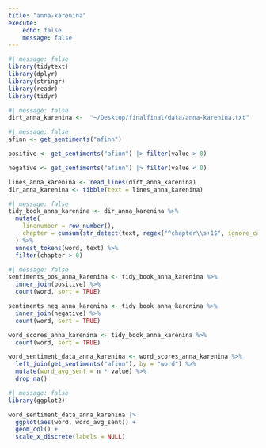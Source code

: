 ```yaml
---
title: "anna-karenina"
execute:
    echo: false
    message: false
---
```


```r
#| message: false
library(tidytext)
library(dplyr)
library(stringr)
library(readr)
library(tidyr)
```
```r
#| message: false
dirt_anna_karenina <-  "~/Desktop/finalfinal/data/anna-karenina.txt"
```

```r
#| message: false
afinn <- get_sentiments("afinn")

positive <- get_sentiments("afinn") |> filter(value > 0)

negative <- get_sentiments("afinn") |> filter(value < 0)

lines_anna_karenina <- read_lines(dirt_anna_karenina) 
dir_anna_karenina <- tibble(text = lines_anna_karenina)
```

```r
#| message: false
tidy_book_anna_karenina <- dir_anna_karenina %>%
  mutate(
    linenumber = row_number(),
    chapter = cumsum(str_detect(text, regex("^chapter\\s+1$", ignore_case = TRUE)))
  ) %>%
  unnest_tokens(word, text) %>%
  filter(chapter > 0)
```

```r
#| message: false
sentiments_pos_anna_karenina <- tidy_book_anna_karenina %>%
  inner_join(positive) %>%
  count(word, sort = TRUE)

sentiments_neg_anna_karenina <- tidy_book_anna_karenina %>%
  inner_join(negative) %>%
  count(word, sort = TRUE)

word_scores_anna_karenina <- tidy_book_anna_karenina %>%
  count(word, sort = TRUE)

word_sentiment_data_anna_karenina <- word_scores_anna_karenina %>%
  left_join(get_sentiments("afinn"), by = "word") %>%
  mutate(word_avg_sent = n * value) %>%
  drop_na()
```


```r
#| message: false
library(ggplot2)

word_sentiment_data_anna_karenina |> 
  ggplot(aes(word, word_avg_sent)) + 
  geom_col() + 
  scale_x_discrete(labels = NULL)
```

